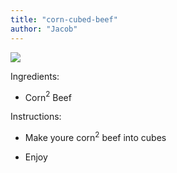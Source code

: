```yaml
---
title: "corn-cubed-beef"
author: "Jacob"
---
```


![](images/clipboard-2600496468.png)

Ingredients:

-   Corn$^2$ Beef

Instructions:

-   Make youre corn$^2$ beef into cubes

-   Enjoy
